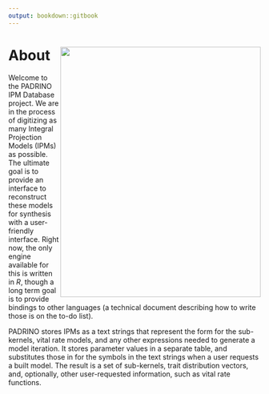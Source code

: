 ```yaml
---
output: bookdown::gitbook
---
```


# About  <a href='https://levisc8.github.io/Padrino'><img src='https://github.com/levisc8/Padrino/blob/main/metadata/pdb_logo.png' align="right" height="500" width="400" /></a>

Welcome to the PADRINO IPM Database project. We are in the process of digitizing as many Integral Projection Models (IPMs) as possible. The ultimate goal is to provide an interface to reconstruct these models for synthesis with a user-friendly interface. Right now, the only engine available for this is written in _R_, though a long term goal is to provide bindings to other languages (a technical document describing how to write those is on the to-do list).

PADRINO stores IPMs as a text strings that represent the form for the sub-kernels, vital rate models, and any other expressions needed to generate a model iteration. It stores parameter values in  a separate table, and substitutes those in for the symbols in the text strings when a user requests a built model. The result is a set of sub-kernels, trait distribution vectors, and, optionally, other user-requested information, such as vital rate functions. 
